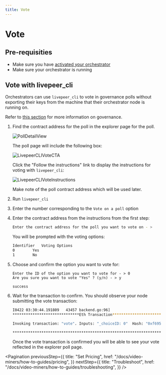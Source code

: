 ```yaml
---
title: Vote
---
```


# Vote

## Pre-requisities

- Make sure you have
  [activated your orchestrator](/docs/video-miners/getting-started/activation)
- Make sure your orchestrator is running

## Vote with livepeer_cli

Orchestrators can use `livepeer_cli` to vote in governance polls without
exporting their keys from the machine that their orchestrator node is running
on.

Refer to [this section](/docs/protocol/core-concepts/governance) for more
information on governance.

1. Find the contract address for the poll in the explorer page for the poll.

   ![PollDetailView](/docs-assets/poll.png)

   The poll page will include the following box:

   ![LivepeerCLIVoteCTA](/docs-assets/vote-livepeer-cli.png)

   Click the "Follow the instructions" link to display the instructions for
   voting with `livepeer_cli`:

   ![LivepeerCLIVoteInstructions](/docs-assets/vote-livepeer-cli-instructions.png)

   Make note of the poll contract address which will be used later.

2. Run `livepeer_cli`

3. Enter the number corresponding to the `Vote on a poll` option

4. Enter the contract address from the instructions from the first step:

   ```bash
   Enter the contract address for the poll you want to vote on - >
   ```

   You will be prompted with the voting options:

   ```bash
   Identifier	Voting Options
   0		Yes
   1		No
   ```

5. Choose and confirm the option you want to vote for:

   ```
   Enter the ID of the option you want to vote for - > 0
   Are you sure you want to vote "Yes" ? (y/n) - > y

   success
   ```

6. Wait for the transaction to confirm. You should observe your node submitting
   the vote transaction:

   ```bash
   I0422 03:30:44.191809   43457 backend.go:96]
   ******************************Eth Transaction******************************

   Invoking transaction: "vote". Inputs: "_choiceID: 0"  Hash: "0xf6957c190f1f16fc2ca4a93846903eb435c5e08fa7f6f40b6e159aab6d74905f".

   **************************************************************************
   ```

   Once the vote transaction is confirmed you will be able to see your vote
   reflected in the explorer poll page.

<Pagination
  previousStep={{
    title: "Set Pricing",
    href: "/docs/video-miners/how-to-guides/pricing",
  }}
  nextStep={{
    title: "Troubleshoot",
    href: "/docs/video-miners/how-to-guides/troubleshooting",
  }}
/>
